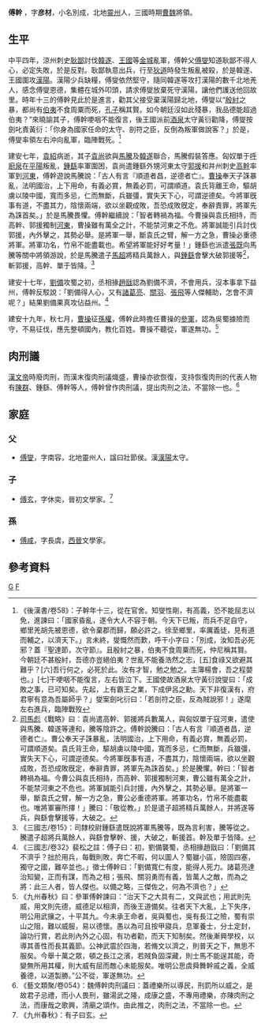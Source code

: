 '''傅幹''' {{BD|175年||？年||catIdx=F}}，字'''彦材'''，小名別成，北地[[靈州|靈州]]人，三國時期[[曹魏|曹魏]]將領。

==生平==
中平四年，涼州刺史[[耿鄙|耿鄙]]討伐[[韓遂|韓遂]]、[[王国_(东汉人物)|王國]]等[[金城|金城]]亂軍，傅幹父[[傅燮_(東漢)|傅燮]]知道耿鄙不得人心，必定失敗，於是反對。耿鄙執意出兵，行至[[狄道|狄道]]時發生叛亂被殺，於是韓遂、王國圍攻[[漢陽|漢陽]]。漢陽少兵缺糧，傅燮依然堅守，隨同韓遂等攻打漢陽的數千北地羌人，感念傅燮恩德，集體在城外叩頭，請求傅燮放棄死守漢陽，讓他們護送他回故里。時年十三的傅幹見此於是進言，勸其父接受棄漢陽歸北地，傅燮以“[[殷紂|殷紂]]之暴，都尚有[[伯夷|伯夷]]不食周粟而死，[[孔子|孔子]]稱其賢。如今朝廷沒如此殘暴，我品德能超過伯夷？”來曉諭其子，傅幹哽咽不能復言，後王國派前[[酒泉|酒泉]]太守黃衍勸降，傅燮按劍叱責黃衍：「你身為國家任命的太守、剖符之臣，反倒為叛軍做說客？」於是，傅燮率領左右沖向亂軍，臨陣戰死。<ref>《後漢書/卷58》：子幹年十三，從在官舍。知燮性剛，有高義，恐不能屈志以免，進諫曰：「國家昏亂，遂令大人不容于朝。今天下已叛，而兵不足自守，鄉里羌胡先被恩德，欲令棄郡而歸，願必許之。徐至鄉里，率厲義徒，見有道而輔之，以濟天下。」言未終，燮慨然而歎，呼干小字曰：「別成，汝知吾必死邪？蓋『聖達節，次守節』。且殷紂之暴，伯夷不食周粟而死，仲尼稱其賢。今朝廷不甚殷紂，吾德亦豈絕伯夷？世亂不能養浩然之志，[五]食祿又欲避其難乎？[六]吾行何之，必死於此。汝有才智，勉之勉之。主簿楊會，吾之程嬰也。」[七]干哽咽不能復言，左右皆泣下。王國使故酒泉太守黃衍說燮曰：「成敗之事，已可知矣。先起，上有霸王之業，下成伊呂之勳。天下非復漢有，府君寧有意為吾屬師乎？」燮案劍叱衍曰：「若剖符之臣，反為賊說邪！」遂麾左右進兵，臨陣戰歿</ref>

建安七年，[[袁紹|袁紹]]病逝，其子[[袁尚|袁尚]]欲與[[馬騰|馬騰]]及[[韓遂|韓遂]]聯合，馬騰假裝答應。匈奴單于[[呼廚泉|呼廚泉]]在[[平陽|平陽]]叛亂，[[鍾繇|鍾繇]]率軍圍困，袁尚遣鍾繇外甥河東太守[[郭援|郭援]]和并州刺史[[高幹|高幹]]率軍到[[河東|河東]]，傅幹遊說馬騰說：「古人有言『順道者昌，逆德者亡』。[[曹操|曹操]]奉天子誅暴亂，法明國治，上下用命，有義必賞，無義必罰，可謂順道。袁氏背離王命，驅胡虜以陵中國，寬而多忌，仁而無斷，兵雖彊，實失天下心，可謂逆德矣。今將軍旣事有道，不盡其力，陰懷兩端，欲以坐觀成敗，吾恐成敗旣定，奉辭責罪，將軍先為誅首矣。」於是馬騰畏懼。傅幹繼續說：「智者轉禍為福。今曹操與袁氏相持，而高幹、郭援獨制[[河東|河東]]，曹操雖有萬全之計，不能禁河東之不危。將軍誠能引兵討伐郭援，內外擊之，其勢必舉。是將軍一舉，斷袁氏之臂，解一方之急，曹操必重德將軍。將軍功名，竹帛不能盡載也。希望將軍能好好考量！」鍾繇也派遣[[張既|張既]]向馬騰等關中將領游說，於是馬騰遣子[[馬超|馬超]]將精兵萬餘人，與[[鍾繇|鍾繇]]會擊大破郭援等<ref>[[司馬彪|司馬彪]]《戰略》曰：袁尚遣高幹、郭援將兵數萬人，與匈奴單于寇河東，遣使與馬騰、韓遂等連和，騰等陰許之。傅幹說騰曰：「古人有言『順道者昌，逆德者亡』。曹公奉天子誅暴亂，法明國治，上下用命，有義必賞，無義必罰，可謂順道矣。袁氏背王命，驅胡虜以陵中國，寬而多忌，仁而無斷，兵雖彊，實失天下心，可謂逆德矣。今將軍旣事有道，不盡其力，陰懷兩端，欲以坐觀成敗，吾恐成敗旣定，奉辭責罪，將軍先為誅首矣。」於是騰懼。幹曰：「智者轉禍為福。今曹公與袁氏相持，而高幹、郭援獨制河東，曹公雖有萬全之計，不能禁河東之不危也。將軍誠能引兵討援，內外擊之，其勢必舉。是將軍一舉，斷袁氏之臂，解一方之急，曹公必重德將軍。將軍功名，竹帛不能盡載也。唯將軍審所擇！」騰曰：「敬從教。」於是遣子超將精兵萬餘人，并將遂等兵，與繇會擊援等，大破之。</ref>，斬郭援，高幹、單于皆降。<ref>《三國志/卷15》：司隸校尉鍾繇遣既說將軍馬騰等，既為言利害，騰等從之。騰遣子超將兵萬餘人，與繇會擊幹、援，大破之，斬援首。幹及單于皆降。</ref>

建安十七年，[[劉備|劉備]]攻蜀之初，丞相掾[[趙戩|趙戩]]認為劉備不濟，不會用兵，沒本事拿下益州，傅幹反駁說：「劉備得人心，又有[[諸葛亮|諸葛亮]]、[[關羽|關羽]]、[[張飛|張飛]]等人傑輔助，怎會不濟呢？」結果劉備果真攻佔益州。<ref>《三國志/卷32》裴松之註：傅子曰：初，劉備襲蜀，丞相掾趙戩曰：「劉備其不濟乎？拙於用兵，每戰則敗，奔亡不暇，何以圖人？蜀雖小區，險固四塞，獨守之國，難卒並也。」徵士傅幹曰：「劉備寬仁有度，能得人死力。諸葛亮達治知變，正而有謀，而為之相；張飛、關羽勇而有義，皆萬人之敵，而為之將：此三人者，皆人傑也。以備之略，三傑佐之，何為不濟也？」</ref>

建安十九年，秋七月，[[曹操|曹操]]征[[孫權|孫權]]，傅幹此時擔任曹操的[[參軍|參軍]]，認為吳蜀據險而守，不易征伐，應先整頓國內，教化百姓。曹操不聽從，軍遂無功。<ref>《九州春秋》曰：參軍傅幹諫曰：“治天下之大具有二，文與武也；用武則先威，用文則先德，威德足以相濟，而後王道備矣。往者天下大亂，上下失序，明公用武攘之，十平其九。今未承王命者，吳與蜀也，吳有長江之險，蜀有崇山之阻，難以威服，易以德懷。愚以為可且按甲寢兵，息軍養士，分土定封，論功行賞，若此則內外之心固，有功者勸，而天下知制矣。然後漸興學校，以導其善性而長其義節。公神武震於四海，若脩文以濟之，則普天之下，無思不服矣。今舉十萬之眾，頓之長江之濱，若賊負固深藏，則士馬不能逞其能，奇變無所用其權，則大威有屈而敵心未能服矣。唯明公思虞舜舞幹戚之義，全威養德，以道製勝。”公不從，軍遂無功。</ref>

==肉刑議==
[[漢文帝|漢文帝]]時廢肉刑，而漢末復肉刑議熾盛，曹操亦欲恢復，支持恢復肉刑的代表人物有[[陈群_(三国)|陳群]]、鍾繇、傅幹等人，傅幹曾作肉刑議，提出肉刑之法，不當除一也。<ref>《藝文類聚/卷054》：魏傅幹肉刑議曰：蓋禮樂所以導民，刑罰所以威之，是故君子忌禮，而小人畏刑，雖湯武之隆，成康之盛，不專用禮樂，亦陳肉刑之法，而康哉之歌興，清廟之頌作。由此推之，肉刑之法，不當除一也。</ref>

==家庭==
===父===
*[[傅燮_(东汉)|傅燮]]，字南容，北地靈州人，諡曰壯節侯。漢[[漢陽|漢陽]]太守。

===子===
*[[傅玄|傅玄]]，字休奕，晉初文學家。<ref>《九州春秋》：有子曰玄。</ref>
===孫===
*[[傅咸|傅咸]]，字長虞，[[西晉|西晉]]文學家。
==參考資料==
{{Reflist|2}}
[[Category:傅姓|G]]
[[Category:曹魏軍事人物|F]]